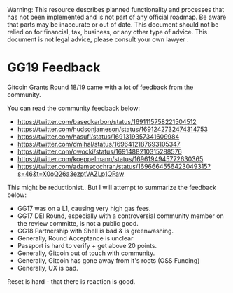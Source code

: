 
<Callout type="warning">
  Warning: This resource describes planned functionality and processes that has
  not been implemented and is not part of any official roadmap. Be aware that parts may be inaccurate or out of
  date.  This document should not be relied on for financial, tax, business, or any other type of advice.  This document is not legal advice, please consult your own lawyer .
</Callout>

# GG19 Feedback

Gitcoin Grants Round 18/19 came with a lot of feedback from the community.

You can read the community feedback below:
- https://twitter.com/basedkarbon/status/1691115758221504512
- https://twitter.com/hudsonjameson/status/1691242732474314753
- https://twitter.com/hasufl/status/1691319357341609984
- https://twitter.com/dmihal/status/1696412187693105347
- https://twitter.com/owocki/status/1691488210315288576
- https://twitter.com/koeppelmann/status/1696194945772630365
- https://twitter.com/adamscochran/status/1696664556423049315?s=46&t=X0oQ26a3ezptVAZLp1QFaw

This might be reductionist.. But I will attempt to summarize the feedback below:

- GG17 was on a L1, causing very high gas fees.
- GG17 DEI Round, especially with a controversial community member on the review committe, is not a public good.
- GG18 Partnership with Shell is bad & is greenwashing.
- Generally, Round Acceptance is unclear
- Passport is hard to verify + get above 20 points.
- Generally, Gitcoin out of touch with community.
- Generally, Gitcoin has gone away from it's roots (OSS Funding)
- Generally, UX is bad.



Reset is hard - that there is reaction is good.

